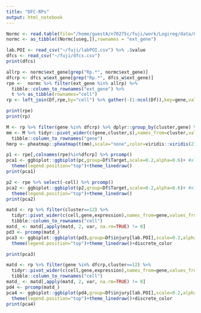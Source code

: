```yaml
---
title: "DFC-RPs"
output: html_notebook
---
```



```r
Normc <- read.table(file="/home/guestA/n70275c/fuji/work/Logireg/data/GSE143437_DeMicheli_MuSCatlas_normalizeddata.txt", sep="\t", header=T, row.names=1 ) #scaled data
normc <- as_tibble((Normc[useg,]),rownames = "ext_gene")

lab.POI <- read_csv("~/fuji/labPOI.csv") %>% .$value
dfcs <- read_csv("~/fuji/dfcs.csv") 
print(dfcs)
```

```r
allrp <- normc$ext_gene[grep("Rp.*", normc$ext_gene)]
dfcrp <- dfcs_w$ext_gene[grep("Rp.*", dfcs_w$ext_gene)]
rpe <-  normc %>% filter(ext_gene %in% allrp) %>% 
  tibble::column_to_rownames("ext_gene") %>%
  t %>% as_tibble(rownames="cell")
rp <- left_join(Df,rpe,by="cell") %>% gather(-(1:ncol(Df)),key=gene,value=expression)

print(rpe)
print(rp)
```

```r
M <- rp %>% filter(gene %in% dfcrp) %>% dplyr::group_by(cluster,gene) %>% dplyr::summarise(s=mean(expression))
mm <- M %>% tidyr::pivot_wider(c(gene,cluster,s),names_from=cluster,values_from=s) %>%
  tibble::column_to_rownames("gene")
hmrp <- pheatmap::pheatmap(t(mm),scale="none",color=viridis::viridis(21),border_color = NA)
```


```r
p1 <- rpe[,colnames(rpe)%in%dfcrp] %>% prcomp()
pca1 <- ggbiplot::ggbiplot(pc,group=Df$Target,scale=0.2,alpha=0.6)+ #xlim(-3,5) +
  theme(legend.position="top")+theme_linedraw()
print(pca1)
``` 

```r
p2 <- rpe %>% select(-cell) %>% prcomp()
pca2 <- ggbiplot::ggbiplot(p2,group=Df$Target,scale=0.2,alpha=0.6)+ #xlim(-3,5) +
  theme(legend.position="top")+theme_linedraw()
print(pca2)
``` 

```r
matd <- rp %>% filter(cluster==12) %>%
  tidyr::pivot_wider(c(cell,gene,expression),names_from=gene,values_from=expression,values_fill=0) %>%
  tibble::column_to_rownames("cell")
matd_ <- matd[,apply(matd, 2, var, na.rm=TRUE) != 0]
pd3 <- prcomp(matd_)
pca3 <- ggbiplot::ggbiplot(pd3,group=Df$injury[lab.POI],scale=0.2,alpha=0.6)+ #xlim(-3,5) +
  theme(legend.position="top")+theme_linedraw()+discrete_color

print(pca3)
```

```r
matd <- rp %>% filter(gene %in% dfcrp,cluster==12) %>%
  tidyr::pivot_wider(c(cell,gene,expression),names_from=gene,values_from=expression,values_fill=0) %>%
  tibble::column_to_rownames("cell")
matd_ <- matd[,apply(matd, 2, var, na.rm=TRUE) != 0]
pd4 <- prcomp(matd_)
pca4 <- ggbiplot::ggbiplot(pd4,group=Df$injury[lab.POI],scale=0.2,alpha=0.6)+ #xlim(-3,5) +
  theme(legend.position="top")+theme_linedraw()+discrete_color
print(pca4)
```

